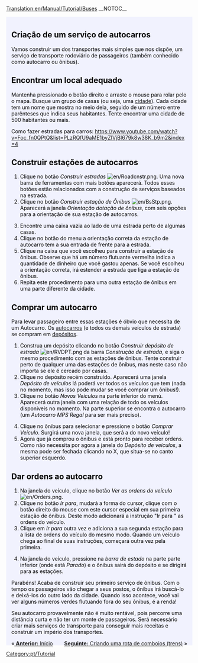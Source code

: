 [[Translation:en/Manual/Tutorial/Buses]]
__NOTOC__
{{en/Tabs|5|2
|pt/Manual/Tutorial/Main Page|1. Início<!--
-->|pt/Manual/Tutorial/Autocarros (Ônibus)|2. Autocarros (Ônibus)<!--
-->|pt/Manual/Tutorial/Comboios (Trens)|3. Comboios (Trens)<!--
-->|pt/Manual/Tutorial/Aviões|4. Aviões<!--
-->|pt/Manual/Tutorial/Fim|5. Final}}
<div style="padding:.5em 1em 1em 1em; border-top:none; background-color:#f1f2fe; color:#000;">
{{pt/Tutorial}}
==Criação de um serviço de autocarros==
Vamos construir um dos transportes mais simples que nos dispõe, um serviço de transporte rodoviário de passageiros (também conhecido como autocarro ou ônibus).

==Encontrar um local adequado==
Mantenha pressionado o botão direito e arraste o mouse para rolar pelo o mapa. Busque um grupo de casas (ou seja, uma [[pt/Cidade|cidade]]). Cada cidade tem um nome que mostra no meio dela, seguido de um número entre parênteses que indica seus habitantes. Tente encontrar uma cidade de 500 habitantes ou mais.
{{en/Phototable|[[File:pt/Tutorial onibus 1.png|400px]]|Uma cidade.|none}}

Como fazer estradas para carros: https://www.youtube.com/watch?v=Foc_fn0QPtQ&list=PLzRQfU9aME1byZIVjBI679k8w38K_b9m2&index=4

==Construir estações de autocarros==

#Clique no botão ''Construir estradas'' [[File:en/Roadcnstr.png]]. Uma nova barra de ferramentas com mais botões aparecerá. Todos esses botões estão relacionados com a construção de serviços baseados na estrada.
#Clique no botão ''Construir estação de Ônibus'' [[File:en/BsStp.png]]. Aparecerá a janela ''Orientação dotação de ônibus'', com seis opções para a orientação de sua estação de autocarros.
{{en/Phototable|[[File:pt/Estacao de onibus2.png]]|Escolha uma orientação e localização.|none|6=:}}
<ol start="3">
<li>Encontre uma caixa vazia ao lado de uma estrada perto de algumas casas.
<li> Clique no botão do menu a orientação correta da estação de autocarro tem a sua entrada de frente para a estrada.
<li> Clique na caixa que você escolheu para construir a estação de ônibus. Observe que há um número flutuante vermelha indica a quantidade de dinheiro que você gastou apenas. Se você escolheu a orientação correta, irá estender a estrada que liga a estação de ônibus.
<li> Repita este procedimento para uma outra estação de ônibus em uma parte diferente da cidade.
</ol>
{{en/Phototable|[[File:pt/Tutorial onibus 4.png|400px]]|Após a construção das duas estações de ônibus.|none|6=:}}

==Comprar um autocarro==
Para levar passageiro entre essas estações é óbvio que necessita de um Autocarro. Os [[pt/Autocarros (Ônibus)|autocarros]] (e todos os demais veículos de estrada) se compram em [[pt/Depósitos de estrada|depósitos]].
#Construa um depósito clicando no botão ''Construir depósito de estrada'' [[File:en/RVDPT.png]] da barra ''Construção de estrada'', e siga o mesmo procedimento com as estações de ônibus. Tente construir perto de qualquer uma das estações de ônibus, mas neste caso não importa se ele é cercado por casas.
#Clique no depósito recém construído. Aparecerá uma janela ''Depósito de veículos'' lá poderá ver todos os veículos que tem (nada no momento, mas isso pode mudar se você comprar um ônibus!).
#Clique no botão ''Novos Veículos'' na parte inferior do menú. Aparecerá outra janela com uma relação de todo os veículos disponiveis no momento. Na parte superior se encontra o autocarro (um ''Autocarro MPS Regal'' para ser mais preciso).
{{en/Phototable|[[File:pt/Tutorial onibus 5.png]]|O interior do depósito...|none|6=:}}
<ol start="4">
<li> Clique no ônibus para selecionar e pressione o botão ''Comprar Veículo''. Surgirá uma nova janela, que será a do novo veículo!
<li>Agora que já comprou o ônibus e está pronto para receber ordens. Como não necessita por agora a janela do ''Depósito de veículos'', a mesma pode ser fechada clicando no X, que situa-se no canto superior esquerdo.
</ol>

==Dar ordens ao autocarro==
#Na janela do veículo, clique no botão ''Ver as ordens do veículo'' [[File:en/Orders.png]].
#Clique no botão ''Ir para'', mudará a forma do cursor, clique com o botão direito do mouse com este cursor especial em sua primeira estação de ônibus. Deste modo adicionará a instrução "Ir para <nome da estação>" as ordens do veículo.
#Clique em ''Ir para'' outra vez e adiciona a sua segunda estação para a lista de ordens do veículo do mesmo modo. Quando um veículo chega ao final de suas instruções, começará outra vez pela primeira.
{{en/Phototable|[[File:pt/Tutorial onibus 6.png]]|Dando ordens.|none|6=:}}
<ol start="4">
<li>Na janela do veículo, pressione na ''barra de estado'' na parte parte inferior (onde está ''Parado'') e o ônibus sairá do depósito e se dirigirá para as estações.
</ol>
{{en/Phototable|[[File:pt/Tutorial onibus 7.png]]|Seu primero ônibus está a pronto de chegar na estação.|none|6=:}}
Parabéns! Acaba de construir seu primeiro serviço de ônibus. Com o tempo os passageiros vão chegar a seus postos, o ônibus irá buscá-lo e deixá-los do outro lado da cidade. Quando isso acontece, você vai ver alguns números verdes flutuando fora do seu ônibus, é a renda!

Seu autocarro provavelmente não é muito rentável, pois percorre uma distância curta e não ter um monte de passageiros. Será necessário criar mais serviços de transporte para conseguir mais receitas e construir um império dos transportes.


<span style="float: right">[[pt/Manual/Tutorial/Comboios (Trens)|'''Seguinte:''' Criando uma rota de comboios (trens)]] &raquo; </span>
<span style="float: left">&laquo;[[pt/Manual/Tutorial/Main Page| '''Anterior:''' Início]]</span>
</div>
[[Category:pt/Tutorial]]